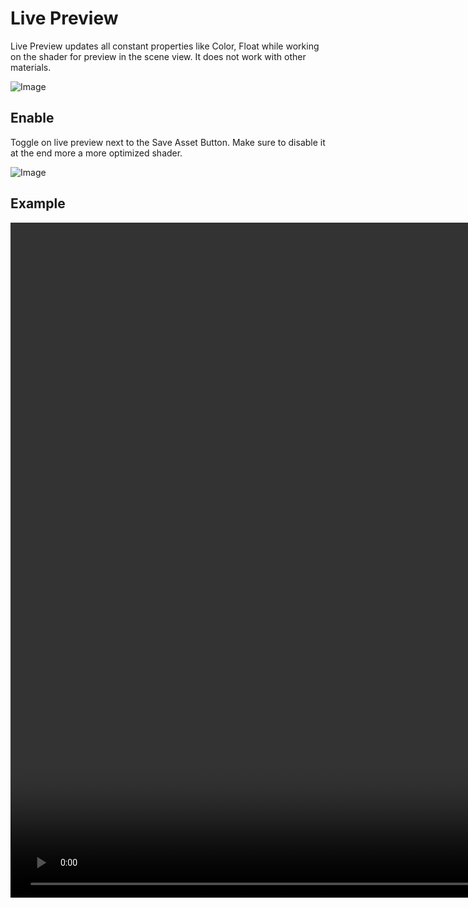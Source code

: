 # Live Preview

Live Preview updates all constant properties like Color, Float while working on the shader for preview in the scene view.
It does not work with other materials.

![Image](/generated-material.png)

## Enable

Toggle on live preview next to the Save Asset Button.
Make sure to disable it at the end more a more optimized shader.

![Image](/live-preview.png)

## Example

<video width="1920" height="1080" controls preload="auto">
  <source src="/live-preview.mp4" type="video/mp4" />
  Your browser does not support the video tag
</video>

